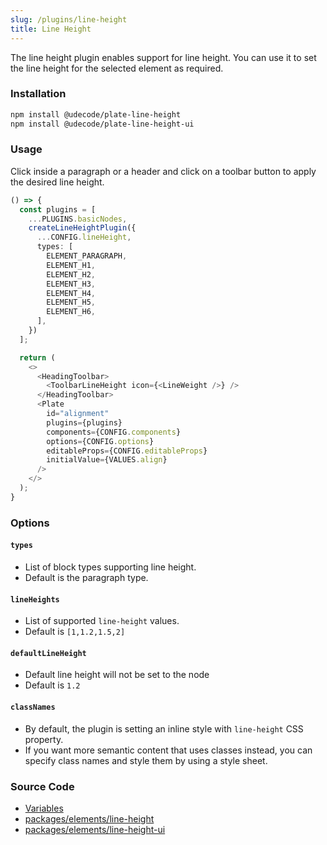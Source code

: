 ```yaml
---
slug: /plugins/line-height
title: Line Height
---
```


The line height plugin enables support for line height.
You can use it to set the line height for the selected element as required.

### Installation

```bash npm2yarn
npm install @udecode/plate-line-height
npm install @udecode/plate-line-height-ui
```

### Usage

Click inside a paragraph or a header and click on a toolbar button to apply the desired line height.

```ts live
() => {
  const plugins = [
    ...PLUGINS.basicNodes,
    createLineHeightPlugin({
      ...CONFIG.lineHeight,
      types: [
        ELEMENT_PARAGRAPH,
        ELEMENT_H1,
        ELEMENT_H2,
        ELEMENT_H3,
        ELEMENT_H4,
        ELEMENT_H5,
        ELEMENT_H6,
      ],
    })
  ];

  return (
    <>
      <HeadingToolbar>
        <ToolbarLineHeight icon={<LineWeight />} />
      </HeadingToolbar>
      <Plate
        id="alignment"
        plugins={plugins}
        components={CONFIG.components}
        options={CONFIG.options}
        editableProps={CONFIG.editableProps}
        initialValue={VALUES.align}
      />
    </>
  );
}
```

### Options

#### `types`

- List of block types supporting line height.
- Default is the paragraph type.

#### `lineHeights`

- List of supported `line-height` values.
- Default is `[1,1.2,1.5,2]`

#### `defaultLineHeight`

- Default line height will not be set to the node
- Default is `1.2`

#### `classNames`

- By default, the plugin is setting an inline style with `line-height` CSS property.
- If you want more semantic content that uses classes instead,
you can specify class names and style them by using a style sheet.


### Source Code

- [Variables](https://github.com/udecode/plate/blob/main/docs/src/live/live.tsx)
- [packages/elements/line-height](https://github.com/udecode/plate/tree/main/packages/elements/line-height/src)
- [packages/elements/line-height-ui](https://github.com/udecode/plate/tree/main/packages/elements/line-height-ui/src)
